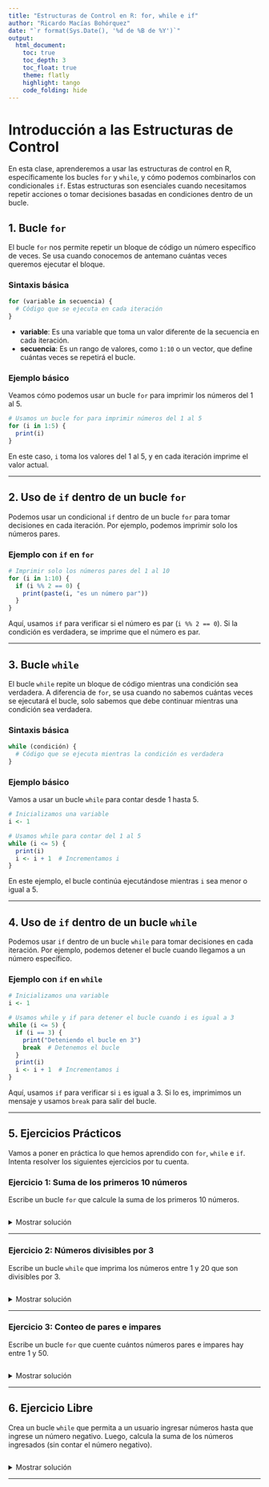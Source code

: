 ---
title: "Estructuras de Control en R: for, while e if"
author: "Ricardo Macías Bohórquez"
date: "`r format(Sys.Date(), '%d de %B de %Y')`"
output: 
  html_document:
    toc: true
    toc_depth: 3
    toc_float: true
    theme: flatly
    highlight: tango
    code_folding: hide
---

# Introducción a las Estructuras de Control

En esta clase, aprenderemos a usar las estructuras de control en R, específicamente los bucles `for` y `while`, y cómo podemos combinarlos con condicionales `if`. Estas estructuras son esenciales cuando necesitamos repetir acciones o tomar decisiones basadas en condiciones dentro de un bucle.

## 1. Bucle `for`

El bucle `for` nos permite repetir un bloque de código un número específico de veces. Se usa cuando conocemos de antemano cuántas veces queremos ejecutar el bloque.

### Sintaxis básica

```r
for (variable in secuencia) {
  # Código que se ejecuta en cada iteración
}
```

- **variable**: Es una variable que toma un valor diferente de la secuencia en cada iteración.
- **secuencia**: Es un rango de valores, como `1:10` o un vector, que define cuántas veces se repetirá el bucle.

### Ejemplo básico

Veamos cómo podemos usar un bucle `for` para imprimir los números del 1 al 5.

```{r for-basico, echo=TRUE}
# Usamos un bucle for para imprimir números del 1 al 5
for (i in 1:5) {
  print(i)
}
```

En este caso, `i` toma los valores del 1 al 5, y en cada iteración imprime el valor actual.

---

## 2. Uso de `if` dentro de un bucle `for`

Podemos usar un condicional `if` dentro de un bucle `for` para tomar decisiones en cada iteración. Por ejemplo, podemos imprimir solo los números pares.

### Ejemplo con `if` en `for`

```{r for-if, echo=TRUE}
# Imprimir solo los números pares del 1 al 10
for (i in 1:10) {
  if (i %% 2 == 0) {
    print(paste(i, "es un número par"))
  }
}
```

Aquí, usamos `if` para verificar si el número es par (`i %% 2 == 0`). Si la condición es verdadera, se imprime que el número es par.

---

## 3. Bucle `while`

El bucle `while` repite un bloque de código mientras una condición sea verdadera. A diferencia de `for`, se usa cuando no sabemos cuántas veces se ejecutará el bucle, solo sabemos que debe continuar mientras una condición sea verdadera.

### Sintaxis básica

```r
while (condición) {
  # Código que se ejecuta mientras la condición es verdadera
}
```

### Ejemplo básico

Vamos a usar un bucle `while` para contar desde 1 hasta 5.

```{r while-basico, echo=TRUE}
# Inicializamos una variable
i <- 1

# Usamos while para contar del 1 al 5
while (i <= 5) {
  print(i)
  i <- i + 1  # Incrementamos i
}
```

En este ejemplo, el bucle continúa ejecutándose mientras `i` sea menor o igual a 5.

---

## 4. Uso de `if` dentro de un bucle `while`

Podemos usar `if` dentro de un bucle `while` para tomar decisiones en cada iteración. Por ejemplo, podemos detener el bucle cuando llegamos a un número específico.

### Ejemplo con `if` en `while`

```{r while-if, echo=TRUE}
# Inicializamos una variable
i <- 1

# Usamos while y if para detener el bucle cuando i es igual a 3
while (i <= 5) {
  if (i == 3) {
    print("Deteniendo el bucle en 3")
    break  # Detenemos el bucle
  }
  print(i)
  i <- i + 1  # Incrementamos i
}
```

Aquí, usamos `if` para verificar si `i` es igual a 3. Si lo es, imprimimos un mensaje y usamos `break` para salir del bucle.

---

## 5. Ejercicios Prácticos

Vamos a poner en práctica lo que hemos aprendido con `for`, `while` e `if`. Intenta resolver los siguientes ejercicios por tu cuenta.

### **Ejercicio 1**: Suma de los primeros 10 números

Escribe un bucle `for` que calcule la suma de los primeros 10 números.

```r

```

<details>
<summary>Mostrar solución</summary>

```r
# Inicializamos la suma
suma <- 0

# Usamos un bucle for para sumar los primeros 10 números
for (i in 1:10) {
  suma <- suma + i
}

# Mostramos la suma
print(suma)
```

</details>

---

### **Ejercicio 2**: Números divisibles por 3

Escribe un bucle `while` que imprima los números entre 1 y 20 que son divisibles por 3.

```r

```

<details>
<summary>Mostrar solución</summary>

```r
# Inicializamos la variable
i <- 1

# Usamos while para imprimir números divisibles por 3
while (i <= 20) {
  if (i %% 3 == 0) {
    print(i)
  }
  i <- i + 1
}
```

</details>

---

### **Ejercicio 3**: Conteo de pares e impares

Escribe un bucle `for` que cuente cuántos números pares e impares hay entre 1 y 50.

```r

```

<details>
<summary>Mostrar solución</summary>

```r
# Inicializamos contadores
pares <- 0
impares <- 0

# Usamos un bucle for para contar pares e impares
for (i in 1:50) {
  if (i %% 2 == 0) {
    pares <- pares + 1
  } else {
    impares <- impares + 1
  }
}

# Mostramos los resultados
print(paste("Números pares:", pares))
print(paste("Números impares:", impares))
```

</details>

---

## 6. Ejercicio Libre

Crea un bucle `while` que permita a un usuario ingresar números hasta que ingrese un número negativo. Luego, calcula la suma de los números ingresados (sin contar el número negativo).

```r

```

<details>
<summary>Mostrar solución</summary>

```r
# Inicializamos la suma
suma <- 0
numero <- 0

# Usamos un bucle while para pedir números hasta que el usuario ingrese un número negativo
while (numero >= 0) {
  numero <- as.numeric(readline(prompt = "Ingresa un número (negativo para detener): "))
  if (numero >= 0) {
    suma <- suma + numero
  }
}

# Mostramos la suma
print(paste("La suma de los números es:", suma))
```

</details>

---

